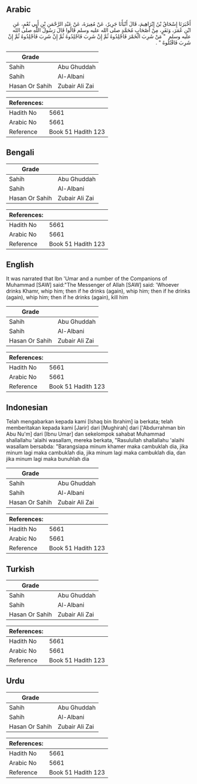 ## Arabic


<div dir="rtl" lang="ar" style={{fontSize:'larger',backgroundColor:'#f8f9fa',padding:20}}>
أَخْبَرَنَا إِسْحَاقُ بْنُ إِبْرَاهِيمَ، قَالَ أَنْبَأَنَا جَرِيرٌ، عَنْ مُغِيرَةَ، عَنْ عَبْدِ الرَّحْمَنِ بْنِ أَبِي نُعْمٍ، عَنِ ابْنِ عُمَرَ، وَنَفَرٍ، مِنْ أَصْحَابِ مُحَمَّدٍ صلى الله عليه وسلم قَالُوا قَالَ رَسُولُ اللَّهِ صلى الله عليه وسلم ‏ "‏ مَنْ شَرِبَ الْخَمْرَ فَاجْلِدُوهُ ثُمَّ إِنْ شَرِبَ فَاجْلِدُوهُ ثُمَّ إِنْ شَرِبَ فَاجْلِدُوهُ ثُمَّ إِنْ شَرِبَ فَاقْتُلُوهُ ‏"‏ ‏.‏
</div>
<div style={{backgroundColor:'#f8f9fa',padding:20, marginBottom: 10}}><table> <thead> <tr> <th>Grade</th> <th></th> </tr> </thead> <tbody> <tr><td>Sahih</td><td>Abu Ghuddah</td></tr><tr><td>Sahih</td><td>Al-Albani</td></tr><tr><td>Hasan Or Sahih</td><td>Zubair Ali Zai</td></tr></tbody></table><table> <thead> <tr> <th>References:</th> <th></th> </tr> </thead> <tbody><tr><td>Hadith No</td><td>5661</td></tr><tr><td>Arabic No</td><td>5661</td></tr><tr><td>Reference</td><td>Book 51 Hadith 123</td></tr></tbody></table></div>

## Bengali


<div dir="ltr" lang="bn" style={{fontSize:'larger',backgroundColor:'#f8f9fa',padding:20}}>

</div>
<div style={{backgroundColor:'#f8f9fa',padding:20, marginBottom: 10}}><table> <thead> <tr> <th>Grade</th> <th></th> </tr> </thead> <tbody> <tr><td>Sahih</td><td>Abu Ghuddah</td></tr><tr><td>Sahih</td><td>Al-Albani</td></tr><tr><td>Hasan Or Sahih</td><td>Zubair Ali Zai</td></tr></tbody></table><table> <thead> <tr> <th>References:</th> <th></th> </tr> </thead> <tbody><tr><td>Hadith No</td><td>5661</td></tr><tr><td>Arabic No</td><td>5661</td></tr><tr><td>Reference</td><td>Book 51 Hadith 123</td></tr></tbody></table></div>

## English


<div dir="ltr" lang="en" style={{fontSize:'larger',backgroundColor:'#f8f9fa',padding:20}}>
It was narrated that Ibn 'Umar and a number of the Companions of Muhammad [SAW] said:"The Messenger of Allah [SAW] said: 'Whoever drinks Khamr, whip him; then if he drinks (again), whip him; then if he drinks (again), whip him; then if he drinks (again), kill him
</div>
<div style={{backgroundColor:'#f8f9fa',padding:20, marginBottom: 10}}><table> <thead> <tr> <th>Grade</th> <th></th> </tr> </thead> <tbody> <tr><td>Sahih</td><td>Abu Ghuddah</td></tr><tr><td>Sahih</td><td>Al-Albani</td></tr><tr><td>Hasan Or Sahih</td><td>Zubair Ali Zai</td></tr></tbody></table><table> <thead> <tr> <th>References:</th> <th></th> </tr> </thead> <tbody><tr><td>Hadith No</td><td>5661</td></tr><tr><td>Arabic No</td><td>5661</td></tr><tr><td>Reference</td><td>Book 51 Hadith 123</td></tr></tbody></table></div>

## Indonesian


<div dir="ltr" lang="id" style={{fontSize:'larger',backgroundColor:'#f8f9fa',padding:20}}>
Telah mengabarkan kepada kami [Ishaq bin Ibrahim] ia berkata; telah memberitakan kepada kami [Jarir] dari [Mughirah] dari ['Abdurrahman bin Abu Nu'm] dari [Ibnu Umar] dan sekelompok sahabat Muhammad shallallahu 'alaihi wasallam, mereka berkata, "Rasulullah shallallahu 'alaihi wasallam bersabda: "Barangsiapa minum khamer maka cambuklah dia, jika minum lagi maka cambuklah dia, jika minum lagi maka cambuklah dia, dan jika minum lagi maka bunuhlah dia
</div>
<div style={{backgroundColor:'#f8f9fa',padding:20, marginBottom: 10}}><table> <thead> <tr> <th>Grade</th> <th></th> </tr> </thead> <tbody> <tr><td>Sahih</td><td>Abu Ghuddah</td></tr><tr><td>Sahih</td><td>Al-Albani</td></tr><tr><td>Hasan Or Sahih</td><td>Zubair Ali Zai</td></tr></tbody></table><table> <thead> <tr> <th>References:</th> <th></th> </tr> </thead> <tbody><tr><td>Hadith No</td><td>5661</td></tr><tr><td>Arabic No</td><td>5661</td></tr><tr><td>Reference</td><td>Book 51 Hadith 123</td></tr></tbody></table></div>

## Turkish


<div dir="ltr" lang="tr" style={{fontSize:'larger',backgroundColor:'#f8f9fa',padding:20}}>

</div>
<div style={{backgroundColor:'#f8f9fa',padding:20, marginBottom: 10}}><table> <thead> <tr> <th>Grade</th> <th></th> </tr> </thead> <tbody> <tr><td>Sahih</td><td>Abu Ghuddah</td></tr><tr><td>Sahih</td><td>Al-Albani</td></tr><tr><td>Hasan Or Sahih</td><td>Zubair Ali Zai</td></tr></tbody></table><table> <thead> <tr> <th>References:</th> <th></th> </tr> </thead> <tbody><tr><td>Hadith No</td><td>5661</td></tr><tr><td>Arabic No</td><td>5661</td></tr><tr><td>Reference</td><td>Book 51 Hadith 123</td></tr></tbody></table></div>

## Urdu


<div dir="rtl" lang="ur" style={{fontSize:'larger',backgroundColor:'#f8f9fa',padding:20}}>

</div>
<div style={{backgroundColor:'#f8f9fa',padding:20, marginBottom: 10}}><table> <thead> <tr> <th>Grade</th> <th></th> </tr> </thead> <tbody> <tr><td>Sahih</td><td>Abu Ghuddah</td></tr><tr><td>Sahih</td><td>Al-Albani</td></tr><tr><td>Hasan Or Sahih</td><td>Zubair Ali Zai</td></tr></tbody></table><table> <thead> <tr> <th>References:</th> <th></th> </tr> </thead> <tbody><tr><td>Hadith No</td><td>5661</td></tr><tr><td>Arabic No</td><td>5661</td></tr><tr><td>Reference</td><td>Book 51 Hadith 123</td></tr></tbody></table></div>